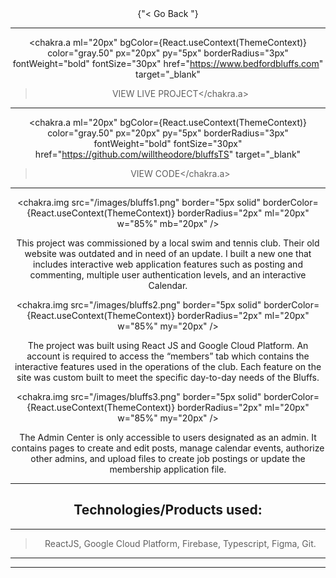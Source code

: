 
<Header title="Bedford Bluffs" />
<Box h={{ base: "200px", sm: "200px", lg: "170px" }} />

<Link pl="20px" href="/projects">{"< Go Back "}</Link>

---

<chakra.a
  ml="20px"
  bgColor={React.useContext(ThemeContext)}
  color="gray.50"
  px="20px"
  py="5px"
  borderRadius="3px"
  fontWeight="bold"
  fontSize="30px"
  href="https://www.bedfordbluffs.com"
  target="_blank"
>VIEW LIVE PROJECT</chakra.a>

---

<chakra.a
  ml="20px"
  bgColor={React.useContext(ThemeContext)}
  color="gray.50"
  px="20px"
  py="5px"
  borderRadius="3px"
  fontWeight="bold"
  fontSize="30px"
  href="https://github.com/willtheodore/bluffsTS"
  target="_blank"
>VIEW CODE</chakra.a>

---

<chakra.img
  src="/images/bluffs1.png"
  border="5px solid"
  borderColor={React.useContext(ThemeContext)}
  borderRadius="2px"
  ml="20px"
  w="85%"
  mb="20px"
/>

This project was commissioned by a local swim and tennis club. Their old
website was outdated and in need of an update. I built a new one that
includes interactive web application features such as posting and
commenting, multiple user authentication levels, and an interactive
Calendar.

<chakra.img
  src="/images/bluffs2.png"
  border="5px solid"
  borderColor={React.useContext(ThemeContext)}
  borderRadius="2px"
  ml="20px"
  w="85%"
  my="20px"
/>

The project was built using React JS and Google Cloud Platform. An account
    is required to access the “members” tab which contains the interactive
    features used in the operations of the club. Each feature on the site was custom built to meet the specific day-to-day needs of the Bluffs.

<chakra.img
  src="/images/bluffs3.png"
  border="5px solid"
  borderColor={React.useContext(ThemeContext)}
  borderRadius="2px"
  ml="20px"
  w="85%"
  my="20px"
/>

The Admin Center is only accessible to users designated as an admin. It
    contains pages to create and edit posts, manage calendar events, authorize
    other admins, and upload files to create job postings or update the
    membership application file.

---

## Technologies/Products used:

---

> ReactJS, Google Cloud Platform, Firebase, Typescript, Figma, Git.

---

---